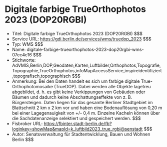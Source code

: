 # Digitale farbige TrueOrthophotos 2023 (DOP20RGBI)
- Titel: Digitale farbige TrueOrthophotos 2023 (DOP20RGBI) $$$
- Service URL: https://gdi.berlin.de/services/wms/truedop_2023 $$$
- Typ: WMS $$$
- Name: digitale-farbige-trueorthophotos-2023-dop20rgbi-wms-07ec4c16 $$$
- Stichworte: AdVMIS,Berlin,DOP,Geodaten,Karten,Luftbilder,Orthophotos,Topografie,Topographie,TrueOrthophotos,infoMapAccessService,inspireidentifiziert,topografisch,topographisch $$$
- Anmerkung: Bei den Daten handelt es sich um farbige digitale True-Orthophotomosaike (TrueDOP). Dabei werden alle Objekte lagetreu abgebildet, d. h. es gibt keine Verkippungen von Gebäuden oder Bäumen und dadurch keine Abschattungseffekte von z. B. Bürgersteigen. Daten liegen für das gesamte Berliner Stadtgebiet im Blattschnitt 2 km x 2 km vor und haben eine Bodenauflösung von 0,20 m bei einer Lagegenauigkeit von +/- 0,4 m. Einzelne Kacheln können über die Sachdatenanzeige selektiert und gespeichert werden. $$$
- Fisbroker URL: https://fbinter.stadt-berlin.de/fb?loginkey=showMap&mapId=k_luftbild2023_true_rgbi@senstadt $$$
- Autor: Senatsverwaltung für Stadtentwicklung, Bauen und Wohnen Berlin $$$
